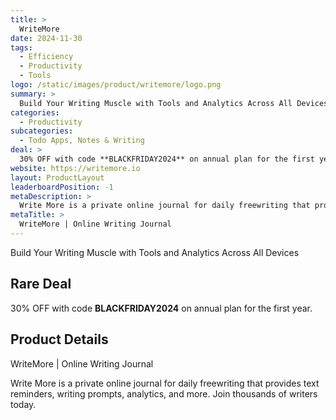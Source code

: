 ```yaml
---
title: >
  WriteMore
date: 2024-11-30
tags:
  - Efficiency
  - Productivity
  - Tools
logo: /static/images/product/writemore/logo.png
summary: >
  Build Your Writing Muscle with Tools and Analytics Across All Devices
categories:
  - Productivity
subcategories:
  - Todo Apps, Notes & Writing
deal: >
  30% OFF with code **BLACKFRIDAY2024** on annual plan for the first year.
website: https://writemore.io
layout: ProductLayout
leaderboardPosition: -1
metaDescription: >
  Write More is a private online journal for daily freewriting that provides text reminders, writing prompts, analytics, and more. Join thousands of writers today.
metaTitle: >
  WriteMore | Online Writing Journal
---
```

Build Your Writing Muscle with Tools and Analytics Across All Devices

## Rare Deal

30% OFF with code **BLACKFRIDAY2024** on annual plan for the first year.

## Product Details

WriteMore | Online Writing Journal

Write More is a private online journal for daily freewriting that provides text reminders, writing prompts, analytics, and more. Join thousands of writers today.
